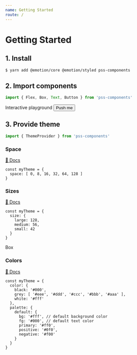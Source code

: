 ```yaml
---
name: Getting Started
route: /
---
```



# Getting Started

## 1. Install

```sh
$ yarn add @emotion/core @emotion/styled pss-components
```

## 2. Import components

```js
import { Flex, Box, Text, Button } from 'pss-components'
```

<Playground wrapper={Wrapper}>
  <Flex alignItems='center' fg='royalblue'>
    <Text as='h2' fontSize='1.5rem'>
      Interactive playground
    </Text>
    <Box ml='auto'>
      <Button bg='royalblue' fg='white' borderRadius={4} px={2} py={1}>
        Push me
      </Button>
    </Box>
  </Flex>
</Playground>


## 3. Provide theme

```js
import { ThemeProvider } from 'pss-components'
```

### Space

[📖 Docs](https://github.com/exah/pss/blob/master/docs/api.md#space)

```
const myTheme = {
  space: [ 0, 8, 16, 32, 64, 128 ]
}
```

<Playground>
  <ThemeProvider theme={myTheme}>
    <Flex alignItems='center' justifyContent='center'>
      <Box p={1} m={1} outline='debug'>
        <Box width={4} height={4} bg='white' />
      </Box>
      <Box p={2} m={2} outline='debug'>
        <Box width={4} height={4} bg='white' />
      </Box>
      <Box p={3} m={3} outline='debug'>
        <Box width={4} height={4} bg='white' />
      </Box>
      <Box p={4} m={4} outline='debug'>
        <Box width={4} height={4} bg='white' />
      </Box>
    </Flex>
  </ThemeProvider>
</Playground>

### Sizes

[📖 Docs](https://github.com/exah/pss/blob/master/docs/api.md#sizes)

```
const myTheme = {
  size: {
    large: 128,
    medium: 56,
    small: 42
  }
}
```

<Playground>
  <ThemeProvider theme={myTheme}>
    <Box height='medium' outline='debug'>
      Box
    </Box>
  </ThemeProvider>
</Playground>


### Colors

[📖 Docs](https://github.com/exah/pss/blob/master/docs/api.md#colors)

```
const myTheme = {
  color: {
    black: '#000',
    grey: [ '#eee', '#ddd', '#ccc', '#bbb', '#aaa' ],
    white: '#fff'
  },
  palette: {
    default: {
      bg: '#fff', // default background color
      fg: '#000', // default text color
      primary: '#ff0',
      positive: '#0f0',
      negative: '#f00'
    }
  }
}
```

<Playground>
  <ThemeProvider theme={myTheme}>
    <Flex border='1px solid' borderColor='grey.4'>
      <Box m={1} width={1 / 4} ratio={1} bg='primary' />
      <Box m={1} width={1 / 4} ratio={1} bg='positive' />
      <Box m={1} width={1 / 4} ratio={1} bg='negative' />
      <Box m={1} width={1 / 4} ratio={1} bg='auto' /* enable default */ />
    </Flex>
  </ThemeProvider>
</Playground>
